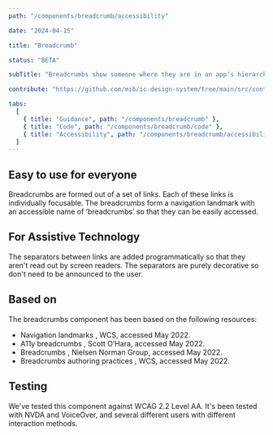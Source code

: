 ```yaml
---
path: "/components/breadcrumb/accessibility"

date: "2024-04-15"

title: "Breadcrumb"

status: "BETA"

subTitle: "Breadcrumbs show someone where they are in an app’s hierarchy and provide a secondary method of navigating back to parent pages."

contribute: "https://github.com/mi6/ic-design-system/tree/main/src/content/structured/components/breadcrumb"

tabs:
  [
    { title: "Guidance", path: "/components/breadcrumb" },
    { title: "Code", path: "/components/breadcrumb/code" },
    { title: "Accessibility", path: "/components/breadcrumb/accessibility" },
  ]
---
```


## Easy to use for everyone

Breadcrumbs are formed out of a set of links. Each of these links is individually focusable. The breadcrumbs form a navigation landmark with an accessible name of ‘breadcrumbs’ so that they can be easily accessed.

## For Assistive Technology

The separators between links are added programmatically so that they aren't read out by screen readers. The separators are purely decorative so don't need to be announced to the user.

## Based on

The breadcrumbs component has been based on the following resources:

<ul>
  <li>
    <ic-link
      target="_blank"
      href="https://www.w3.org/TR/wai-aria-practices/examples/landmarks/navigation.html#:~:text=Navigation%20landmarks%20provide%20a%20way,website%20or%20page%20content%20navigation"
      rel="noreferrer noopener nofollow"
    >
      Navigation landmarks
    </ic-link>
    , WCS, accessed May 2022.
  </li>
  <li>
    <ic-link
      target="_blank"
      href="https://scottaohara.github.io/a11y_breadcrumbs/"
      rel="noreferrer noopener nofollow"
    >
      A11y breadcrumbs
    </ic-link>
    , Scott O’Hara, accessed May 2022.
  </li>
  <li>
    <ic-link
      target="_blank"
      href="https://www.nngroup.com/articles/breadcrumbs/"
      rel="noreferrer noopener nofollow"
    >
      Breadcrumbs
    </ic-link>
    , Nielsen Norman Group, accessed May 2022.
  </li>
  <li>
    <ic-link
      target="_blank"
      href="https://w3c.github.io/aria-practices/examples/breadcrumb/index.html"
      rel="noreferrer noopener nofollow"
    >
      Breadcrumbs authoring practices
    </ic-link>
    , WCS, accessed May 2022.
  </li>
</ul>

## Testing

We've tested this component against WCAG 2.2 Level AA. It's been tested with NVDA and VoiceOver, and several different users with different interaction methods.
